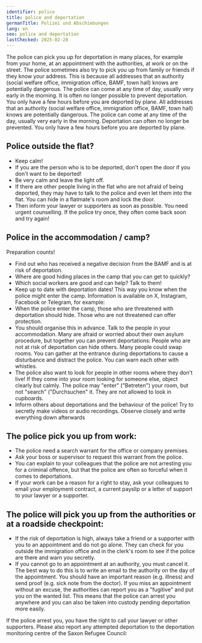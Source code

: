 ```yaml
---
identifier: police
title: police and deportation
germanTitle: Polizei und Abschiebungen
lang: en
seo: police and deportation
lastChecked: 2025-02-28
---
```



The police can pick you up for deportation in many places, for example from your home, at an appointment with the authorities, at work or on the street. 
The police sometimes also try to pick you up from family or friends if they know your address.
This is because all addresses that an authority (social welfare office, immigration office, BAMF, town hall) knows are potentially dangerous. 
The police can come at any time of day, usually very early in the morning. It is often no longer possible to prevent deportation. 
You only have a few hours before you are deported by plane.
All addresses that an authority (social welfare office, immigration office, BAMF, town hall) knows are potentially dangerous.
The police can come at any time of the day, usually very early in the morning. Deportation can often no longer be prevented. You only have a few hours before you are deported by plane.

## Police outside the flat?

- Keep calm! 
- If you are the person who is to be deported, don't open the door if you don't want to be deported! 
- Be very calm and leave the light off.
- If there are other people living in the flat who are not afraid of being deported, they may have to talk to the police and even let them into the flat. You can hide in a flatmate's room and lock the door. 
- Then inform your lawyer or supporters as soon as possible. You need urgent counselling. If the police try once, they often come back soon and try again!

## Police in the accommodation / camp?

Preparation counts!

- Find out who has received a negative decision from the BAMF and is at risk of deportation.
- Where are good hiding places in the camp that you can get to quickly?
- Which social workers are good and can help? Talk to them!
- Keep up to date with deportation dates! This way you know when the police might enter the camp. Information is available on X, Instagram, Facebook or Telegram, for example: <address identifier="deportationalarm"></address>
- When the police enter the camp, those who are threatened with deportation should hide. Those who are not threatened can offer protection.
- You should organise this in advance. Talk to the people in your accommodation. Many are afraid or worried about their own asylum procedure, but together you can prevent deportations: People who are not at risk of deportation can hide others. Many people could swap rooms. You can gather at the entrance during deportations to cause a disturbance and distract the police. You can warn each other with whistles.
- The police also want to look for people in other rooms where they don't live! If they come into your room looking for someone else, object clearly but calmly. The police may "enter" ("Betreten") your room, but not "search" ("Durchsuchen" it. They are not allowed to look in cupboards.
- Inform others about deportations and the behaviour of the police! Try to secretly make videos or audio recordings. Observe closely and write everything down afterwards

## The police pick you up from work:

- The police need a search warrant for the office or company premises.
- Ask your boss or supervisor to request this warrant from the police.
- You can explain to your colleagues that the police are not arresting you for a criminal offence, but that the police are often so forceful when it comes to deportations.
- If your work can be a reason for a right to stay, ask your colleagues to email your employment contract, a current payslip or a letter of support to your lawyer or a supporter.

## The police will pick you up from the authorities or at a roadside checkpoint:

- If the risk of deportation is high, always take a friend or a supporter with you to an appointment and do not go alone. They can check for you outside the immigration office and in the clerk's room to see if the police are there and warn you secretly. 
- If you cannot go to an appointment at an authority, you must cancel it. The best way to do this is to write an email to the authority on the day of the appointment. You should have an important reason (e.g. illness) and send proof (e.g. sick note from the doctor). If you miss an appointment without an excuse, the authorities can report you as a "fugitive" and put you on the wanted list. This means that the police can arrest you anywhere and you can also be taken into custody pending deportation more easily. 

If the police arrest you, you have the right to call your lawyer or other supporters.
Please also report any attempted deportation to the deportation monitoring centre of the Saxon Refugee Council: <address identifier="sfr_abschiebemonitoring"></address>
